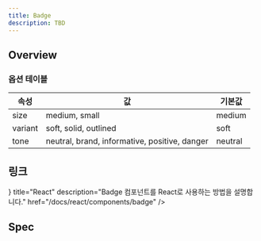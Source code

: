 ```yaml
---
title: Badge
description: TBD
---
```


## Overview

### 옵션 테이블

| 속성    | 값                                            | 기본값  |
| ------- | --------------------------------------------- | ------- |
| size    | medium, small                                 | medium  |
| variant | soft, solid, outlined                         | soft    |
| tone    | neutral, brand, informative, positive, danger | neutral |

## 링크

<Cards>
  <Card
    icon={<AtomIcon />}
    title="React"
    description="Badge 컴포넌트를 React로 사용하는 방법을 설명합니다."
    href="/docs/react/components/badge"
  />
</Cards>

## Spec

<ComponentSpecBlock id="badge" />
